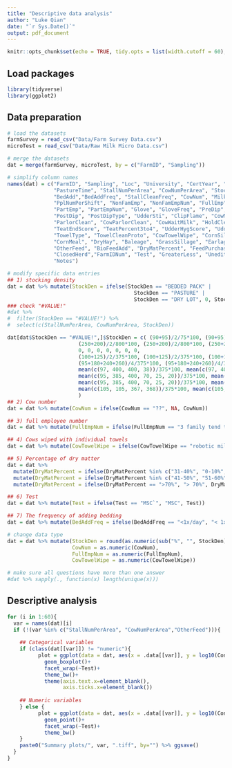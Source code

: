 ```yaml
---
title: "Descriptive data analysis"
author: "Luke Qian"
date: "`r Sys.Date()`"
output: pdf_document
---
```


```r
knitr::opts_chunk$set(echo = TRUE, tidy.opts = list(width.cutoff = 60), tidy = TRUE)
```

## Load packages
```r
library(tidyverse)
library(ggplot2)
```


## Data preparation
```r
# load the datasets
farmSurvey = read_csv("Data/Farm Survey Data.csv")
microTest = read_csv("Data/Raw Milk Micro Data.csv")

# merge the datasets
dat = merge(farmSurvey, microTest, by = c("FarmID", "Sampling"))

# simplify column names
names(dat) = c("FarmID", "Sampling", "Loc", "University", "CertYear", "HouseStyle", 
               "PastureTime", "StallNumPerArea", "CowNumPerArea", "StockDen", "Bedding", 
               "BedAdd","BedAddFreq", "StallCleanFreq", "CowNum", "MilkFreq", "PplNumPerWk",
               "PplNumPerShift", "NonFamEmp", "NonFamEmpNum", "FullEmp", "FullEmpNum",
               "PartEmp", "PartEmpNum", "Glove", "GloveFreq", "PreDip", "PreDipType",
               "PostDip", "PostDipType", "UdderSti", "ClipFlame", "CowMilkLoc", "Parlor",
               "ParlorClean", "CowParlorClean", "CowWaitMilk", "HoldClean", "CowHoldClean",
               "TeatEndScore", "TeatPercent3to4", "UdderHygScore", "UdderPercent3to4",
               "TowelType", "TowelCleanProto", "CowTowelWipe", "CornSilage", "Haylage",
               "CornMeal", "DryHay", "Baleage", "GrassSillage", "Earlage", "Snaplage",
               "OtherFeed", "BioFeedAdd", "DryMatPercent", "FeedPurchase", "Coop",
               "ClosedHerd","FarmIDNum", "Test", "GreaterLess", "UneditConc", "Conc",
               "Notes")

# modify specific data entries
## 1) stocking density
dat = dat %>% mutate(StockDen = ifelse(StockDen == "BEDDED PACK" | 
                                         StockDen == "PASTURE" |
                                         StockDen == "DRY LOT", 0, StockDen))
### check "#VALUE!"
#dat %>% 
#  filter(StockDen == "#VALUE!") %>% 
#  select(c(StallNumPerArea, CowNumPerArea, StockDen))

dat[dat$StockDen == "#VALUE!",]$StockDen = c( (90+95)/2/75*100, (90+95)/2/75*100, (90+95)/2/75*100,
                       (250+200)/2/800*100, (250+200)/2/800*100, (250+200)/2/800*100, (250+200)/2/800*100,
                       0, 0, 0, 0, 0, 0, 0,
                       (100+125)/2/375*100, (100+125)/2/375*100, (100+125)/2/375*100, (100+125)/2/375*100,
                       (95+180+240+260)/4/375*100, (95+180+240+260)/4/375*100, (95+180+240+260)/4/375*100, (95+180+240+260)/4/375*100,
                       mean(c(97, 400, 400, 38))/375*100, mean(c(97, 400, 400, 38))/375*100, mean(c(97, 400, 400, 38))/375*100,
                       mean(c(95, 385, 400, 70, 25, 20))/375*100, mean(c(95, 385, 400, 70, 25, 20))/375*100,
                       mean(c(95, 385, 400, 70, 25, 20))/375*100, mean(c(95, 385, 400, 70, 25, 20))/375*100,
                       mean(c(105, 105, 367, 368))/375*100, mean(c(105, 105, 367, 368))/375*100, mean(c(105, 105, 367, 368))/375*100
                       )
## 2) Cow number
dat = dat %>% mutate(CowNum = ifelse(CowNum == "??", NA, CowNum))

## 3) full employee number
dat = dat %>% mutate(FullEmpNum = ifelse(FullEmpNum == "3 family tend to robots", 0, FullEmpNum))

## 4) Cows wiped with individual towels
dat = dat %>% mutate(CowTowelWipe = ifelse(CowTowelWipe == "robotic milker", 0, CowTowelWipe))

## 5) Percentage of dry matter
dat = dat %>% 
  mutate(DryMatPercent = ifelse(DryMatPercent %in% c("31-40%", "0-10%", "21-30%", "11-20%"), "< 40%", DryMatPercent)) %>% 
  mutate(DryMatPercent = ifelse(DryMatPercent %in% c("41-50%", "51-60%", "61-70%", "> 40%"), "40-70%", DryMatPercent)) %>% 
  mutate(DryMatPercent = ifelse(DryMatPercent == ">70%", "> 70%", DryMatPercent))

## 6) Test
dat = dat %>% mutate(Test = ifelse(Test == "MSC`", "MSC", Test))

## 7) The frequency of adding bedding
dat = dat %>% mutate(BedAddFreq = ifelse(BedAddFreq == "<1x/day", "< 1x per day", BedAddFreq))

# change data type
dat = dat %>% mutate(StockDen = round(as.numeric(sub("%", "", StockDen))/100 ,2),
                     CowNum = as.numeric(CowNum),  
                     FullEmpNum = as.numeric(FullEmpNum),
                     CowTowelWipe = as.numeric(CowTowelWipe))

# make sure all questions have more than one answer
#dat %>% sapply(., function(x) length(unique(x))) 
```

## Descriptive analysis
```r
for (i in 1:60){
  var = names(dat)[i]
  if (!(var %in% c("StallNumPerArea", "CowNumPerArea","OtherFeed"))){
    
    ## Categorical variables
    if (class(dat[[var]]) != "numeric"){
          plot = ggplot(data = dat, aes(x = .data[[var]], y = log10(Conc+0.01), fill = .data[[var]]))+
            geom_boxplot()+
            facet_wrap(~Test)+
            theme_bw()+
            theme(axis.text.x=element_blank(),
                  axis.ticks.x=element_blank())
          
    ## Numeric variables
    } else {
          plot = ggplot(data = dat, aes(x = .data[[var]], y = log10(Conc+0.01)))+
            geom_point()+
            facet_wrap(~Test)+
            theme_bw()
    }
    paste0("Summary plots/", var, ".tiff", by="") %>% ggsave()
  }
}



```

